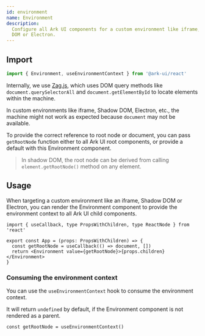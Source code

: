 ```yaml
---
id: environment
name: Environment
description:
  Configure all Ark UI components for a custom environment like iframe, Shadow
  DOM or Electron.
---
```


## Import

```ts
import { Environment, useEnvironmentContext } from '@ark-ui/react'
```

Internally, we use
[Zag.js](https://zagjs.com/overview/composition#custom-window-environment),
which uses DOM query methods like `document.querySelectorAll` and
`document.getElementById` to locate elements within the machine.

In custom environments like iframe, Shadow DOM, Electron, etc., the machine
might not work as expected because `document` may not be available.

To provide the correct reference to root node or document, you can pass
`getRootNode` function either to all Ark UI root components, or provide a
default with this Environment component.

> In shadow DOM, the root node can be derived from calling
> `element.getRootNode()` method on any element.

## Usage

When targeting a custom environment like an iframe, Shadow DOM or Electron, you
can render the Environment component to provide the environment context to all
Ark UI child components.

```tsx
import { useCallback, type PropsWithChildren, type ReactNode } from 'react'

export const App = (props: PropsWithChildren) => {
  const getRootNode = useCallback(() => document, [])
  return <Environment value={getRootNode}>{props.children}</Environment>
}
```

### Consuming the environment context

You can use the `useEnvironmentContext` hook to consume the environment context.

It will return `undefined` by default, if the Environment component is not
rendered as a parent.

```tsx
const getRootNode = useEnvironmentContext()
```
